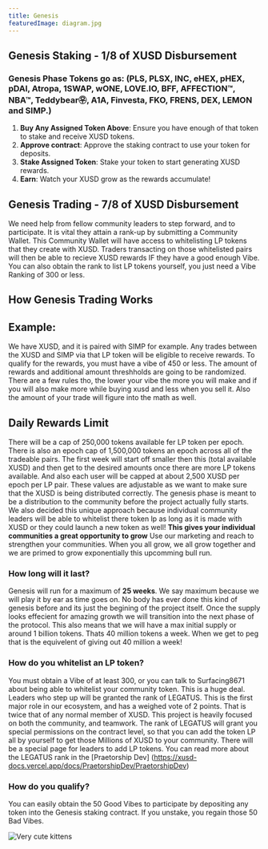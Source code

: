 ```yaml
---
title: Genesis
featuredImage: diagram.jpg
---
```



## Genesis Staking - 1/8 of XUSD Disbursement 

### Genesis Phase Tokens go as: (PLS, PLSX, INC, eHEX, pHEX, pDAI, Atropa, 1SWAP, wONE, LOVE.IO, BFF, AFFECTION™, NBA™, Teddybear㉾, A1A, Finvesta, FKO, FRENS, DEX, LEMON and SIMP.)
1. **Buy Any Assigned Token Above**: Ensure you have enough of that token to stake and receive XUSD tokens.
2. **Approve contract**: Approve the staking contract to use your token for deposits.
3. **Stake Assigned Token**:  Stake your token to start generating XUSD rewards.
4. **Earn**: Watch your XUSD grow as the rewards accumulate!

## Genesis Trading - 7/8 of XUSD Disbursement 

We need help from fellow community leaders to step forward, and to participate. It is vital they attain a rank-up by submitting a Community Wallet. This Community Wallet will have access to whitelisting LP tokens that they create with XUSD. Traders transacting on those whitelisted pairs will then be able to recieve XUSD rewards IF they have a good enough Vibe.
You can also obtain the rank to list LP tokens yourself, you just need a Vibe Ranking of 300 or less. 

## How Genesis Trading Works

## **Example:**
We have XUSD, and it is paired with SIMP for example. Any trades between the XUSD and SIMP via that LP token will be eligible to receive rewards. To qualify for the rewards, you must have a vibe of 450 or less. The amount of rewards and additional amount threshholds are going to be randomized. 
There are a few rules tho, the lower your vibe the more you will make and if you will also make more while buying xusd and less when you sell it. Also the amount of your trade will figure into the math as well. 

## Daily Rewards Limit

There will be a cap of 250,000 tokens available fer LP token per epoch. There is also an epoch cap of 1,500,000 tokens an epoch across all of the tradeable pairs. The first week will start off smaller then this (total available XUSD) and then get to the desired amounts once there are more LP tokens available.
And also each user will be capped at about 2,500 XUSD per epoch per LP pair. These values are adjustable as we want to make sure that the XUSD is being distributed correctly. The genesis phase is meant to be a distribution to the community before the project actually fully starts.
We also decided this unique approach because individual community leaders will be able to whitelist there token lp as long as it is made with XUSD or they could launch a new token as well! **This gives your individual communities a great opportunity to grow** Use our marketing and reach to strengthen your communities. When 
you all grow, we all grow together and we are primed to grow exponentially this upcomming bull run.   

### How long will it last? 
Genesis will run for a maximum of **25 weeks**. We say maximum because we will play it by ear as time goes on. No body has ever done this kind of genesis before and its just the begining of the project itself. Once the supply looks effecient for amazing growth we will transition into the next phase of the protocol. 
This also means that we will have a max initial supply or around 1 billion tokens. Thats 40 million tokens a week. When we get to peg that is the equivelent of giving out 40 million a week!

### How do you whitelist an LP token?

You must obtain a Vibe of at least 300, or you can talk to Surfacing8671 about being able to whitelist your community token. This is a huge deal. Leaders who step up will be granted the rank of LEGATUS. This is the first major role in our ecosystem, and has a weighed vote of 2 points. That is twice that of any normal member of XUSD. 
This project is heavily focused on both the community, and teamwork. The rank of LEGATUS will grant you special permissions on the contract level, so that you can add the token LP all by yourself to get those Millions of XUSD to your community. There will be a special page for leaders to add LP tokens. You can read more about the LEGATUS rank in the [Praetorship Dev] (https://xusd-docs.vercel.app/docs/PraetorshipDev/PraetorshipDev)

### How do you qualify? 
You can easily obtain the 50 Good Vibes to participate by depositing any token into the Genesis staking contract. If you unstake, you regain those 50 Bad Vibes. 

![Very cute kittens](/XUSDGenesisFlowchart.jpg 'XUSD Genesis')

